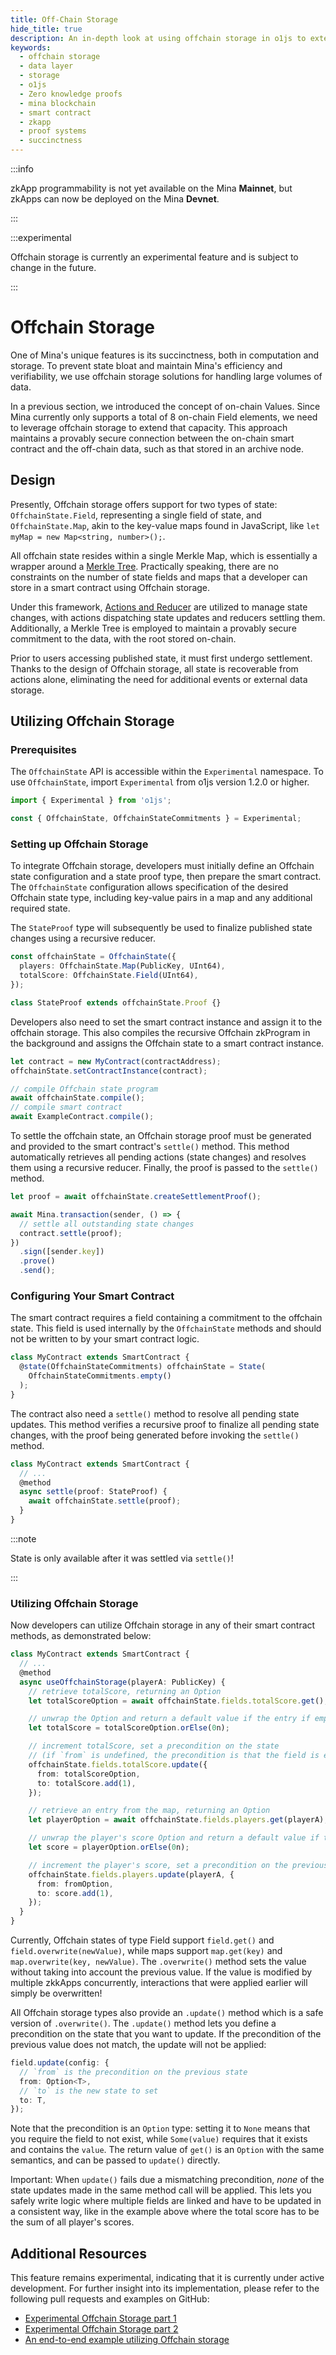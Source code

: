 ```yaml
---
title: Off-Chain Storage
hide_title: true
description: An in-depth look at using offchain storage in o1js to extend your zkApp's storage.
keywords:
  - offchain storage
  - data layer
  - storage
  - o1js
  - Zero knowledge proofs
  - mina blockchain
  - smart contract
  - zkapp
  - proof systems
  - succinctness
---
```


:::info

zkApp programmability is not yet available on the Mina **Mainnet**, but zkApps can now be deployed on the Mina **Devnet**.

:::

:::experimental

Offchain storage is currently an experimental feature and is subject to change in the future.

:::

# Offchain Storage

One of Mina's unique features is its succinctness, both in computation and storage. To prevent state bloat and maintain Mina's efficiency and verifiability, we use offchain storage solutions for handling large volumes of data.

In a previous section, we introduced the concept of on-chain Values. Since Mina currently only supports a total of 8 on-chain Field elements, we need to leverage offchain storage to extend that capacity.
This approach maintains a provably secure connection between the on-chain smart contract and the off-chain data, such as that stored in an archive node.

## Design

Presently, Offchain storage offers support for two types of state: `OffchainState.Field`, representing a single field of state, and `OffchainState.Map`, akin to the key-value maps found in JavaScript, like `let myMap = new Map<string, number>();`.

All offchain state resides within a single Merkle Map, which is essentially a wrapper around a [Merkle Tree](/zkapps/o1js/merkle-tree.mdx). Practically speaking, there are no constraints on the number of state fields and maps that a developer can store in a smart contract using Offchain storage.

Under this framework, [Actions and Reducer](/zkapps/writing-a-zkapp/feature-overview/actions-and-reducer.mdx) are utilized to manage state changes, with actions dispatching state updates and reducers settling them. Additionally, a Merkle Tree is employed to maintain a provably secure commitment to the data, with the root stored on-chain.

Prior to users accessing published state, it must first undergo settlement. Thanks to the design of Offchain storage, all state is recoverable from actions alone, eliminating the need for additional events or external data storage.

## Utilizing Offchain Storage

### Prerequisites

The `OffchainState` API is accessible within the `Experimental` namespace. To use `OffchainState`, import `Experimental` from o1js version 1.2.0 or higher.

```ts
import { Experimental } from 'o1js';

const { OffchainState, OffchainStateCommitments } = Experimental;
```

### Setting up Offchain Storage

To integrate Offchain storage, developers must initially define an Offchain state configuration and a state proof type, then prepare the smart contract. The `OffchainState` configuration allows specification of the desired Offchain state type, including key-value pairs in a map and any additional required state.

The `StateProof` type will subsequently be used to finalize published state changes using a recursive reducer.

```ts
const offchainState = OffchainState({
  players: OffchainState.Map(PublicKey, UInt64),
  totalScore: OffchainState.Field(UInt64),
});

class StateProof extends offchainState.Proof {}
```

Developers also need to set the smart contract instance and assign it to the offchain storage.
This also compiles the recursive Offchain zkProgram in the background and assigns the Offchain state to a smart contract instance.

```ts
let contract = new MyContract(contractAddress);
offchainState.setContractInstance(contract);

// compile Offchain state program
await offchainState.compile();
// compile smart contract
await ExampleContract.compile();
```

To settle the offchain state, an Offchain storage proof must be generated and provided to the smart contract's `settle()` method. This method automatically retrieves all pending actions (state changes) and resolves them using a recursive reducer.
Finally, the proof is passed to the `settle()` method.

```ts
let proof = await offchainState.createSettlementProof();

await Mina.transaction(sender, () => {
  // settle all outstanding state changes
  contract.settle(proof);
})
  .sign([sender.key])
  .prove()
  .send();
```

### Configuring Your Smart Contract

The smart contract requires a field containing a commitment to the offchain state. This field is used internally by the `OffchainState` methods and should not be written to by your smart contract logic.

```ts
class MyContract extends SmartContract {
  @state(OffchainStateCommitments) offchainState = State(
    OffchainStateCommitments.empty()
  );
}
```

The contract also need a `settle()` method to resolve all pending state updates. This method verifies a recursive proof to finalize all pending state changes, with the proof being generated before invoking the `settle()` method.

```ts
class MyContract extends SmartContract {
  // ...
  @method
  async settle(proof: StateProof) {
    await offchainState.settle(proof);
  }
}
```

:::note

State is only available after it was settled via `settle()`!

:::

### Utilizing Offchain Storage

Now developers can utilize Offchain storage in any of their smart contract methods, as demonstrated below:

```ts
class MyContract extends SmartContract {
  // ...
  @method
  async useOffchainStorage(playerA: PublicKey) {
    // retrieve totalScore, returning an Option
    let totalScoreOption = await offchainState.fields.totalScore.get();

    // unwrap the Option and return a default value if the entry if empty
    let totalScore = totalScoreOption.orElse(0n);

    // increment totalScore, set a precondition on the state
    // (if `from` is undefined, the precondition is that the field is empty)
    offchainState.fields.totalScore.update({
      from: totalScoreOption,
      to: totalScore.add(1),
    });

    // retrieve an entry from the map, returning an Option
    let playerOption = await offchainState.fields.players.get(playerA); 

    // unwrap the player's score Option and return a default value if the entry is empty
    let score = playerOption.orElse(0n); 

    // increment the player's score, set a precondition on the previous score
    offchainState.fields.players.update(playerA, {
      from: fromOption,
      to: score.add(1),
    });
  }
}
```

Currently, Offchain states of type Field support `field.get()` and `field.overwrite(newValue)`, while maps support `map.get(key)` and `map.overwrite(key, newValue)`.
The `.overwrite()` method sets the value without taking into account the previous value. If the value is modified by multiple zkkApps concurrently, interactions that were applied earlier will simply be overwritten!

All Offchain storage types also provide an `.update()` method which is a safe version of `.overwrite()`.
The `.update()` method lets you define a precondition on the state that you want to update. If the precondition of the previous value does not match, the update will not be applied:

```ts
field.update(config: {
  // `from` is the precondition on the previous state
  from: Option<T>,
  // `to` is the new state to set
  to: T,
});
```

Note that the precondition is an `Option` type: setting it to `None` means that you require the field to not exist, while `Some(value)` requires that it exists and contains the `value`. The return value of `get()` is an `Option` with the same semantics, and can be passed to `update()` directly.

Important: When `update()` fails due a mismatching precondition, _none_ of the state updates made in the same method call will be applied. This lets you safely write logic where multiple fields are linked and have to be updated in a consistent way, like in the example above where the total score has to be the sum of all player's scores.

## Additional Resources

This feature remains experimental, indicating that it is currently under active development. For further insight into its implementation, please refer to the following pull requests and examples on GitHub:

- [Experimental Offchain Storage part 1](https://github.com/o1-labs/o1js/pull/1630)
- [Experimental Offchain Storage part 2](https://github.com/o1-labs/o1js/pull/1652)
- [An end-to-end example utilizing Offchain storage](https://github.com/o1-labs/o1js/blob/main/src/lib/mina/actions/offchain-contract.unit-test.ts)
